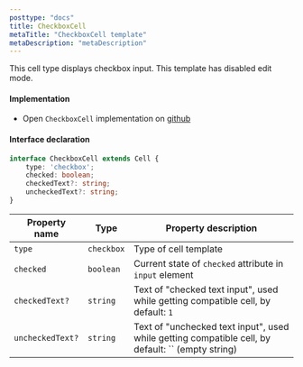 ```yaml
---
posttype: "docs"
title: CheckboxCell
metaTitle: "CheckboxCell template"
metaDescription: "metaDescription"
---
```


This cell type displays checkbox input. This template has disabled edit mode.

#### Implementation

 - Open `CheckboxCell` implementation on <a href="https://github.com/silevis/reactgrid/blob/develop/src/lib/CellTemplates/CheckboxCellTemplate.tsx" target="_blank"> github <i className="fas fa-external-link-alt fa-xs pl-1"></i></a>

#### Interface declaration

```ts
interface CheckboxCell extends Cell {
    type: 'checkbox';
    checked: boolean;
    checkedText?: string;
    uncheckedText?: string;
}
```

| Property name     | Type              | Property description | 
| ------------      | -------------     | -------------------- |
| `type`            | `checkbox`        | Type of cell template | 
| `checked`         | `boolean`         | Current state of `checked` attribute in `input` element | 
| `checkedText?`    | `string`          | Text of "checked text input", used while getting compatible cell, by default: `1` | 
| `uncheckedText?`  | `string`          | Text of "unchecked text input",  used while getting compatible cell, by default: `` (empty string) | 
